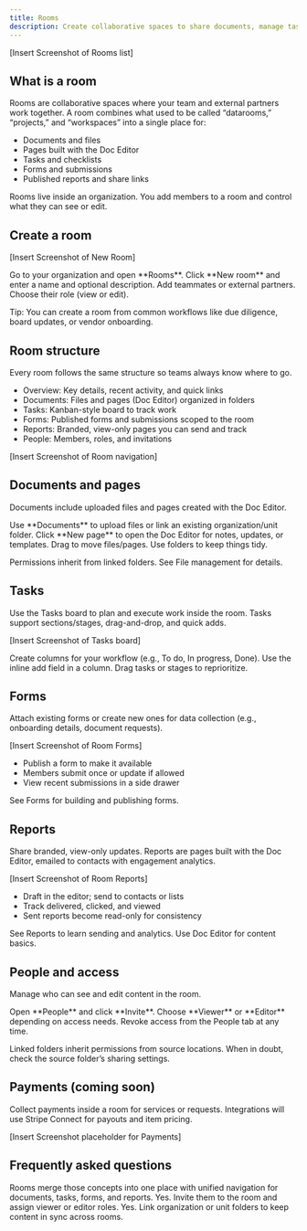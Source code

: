```yaml
---
title: Rooms
description: Create collaborative spaces to share documents, manage tasks, collect forms, and publish reports with invited members.
---
```



<DevOnly>[Insert Screenshot of Rooms list]</DevOnly>

## What is a room

Rooms are collaborative spaces where your team and external partners work together. A room combines what used to be called “datarooms,” “projects,” and “workspaces” into a single place for:

- Documents and files
- Pages built with the Doc Editor
- Tasks and checklists
- Forms and submissions
- Published reports and share links

Rooms live inside an organization. You add members to a room and control what they can see or edit.

## Create a room

<DevOnly>[Insert Screenshot of New Room]</DevOnly>

<Steps>
  <Step title="Open Rooms">Go to your organization and open **Rooms**.</Step>
  <Step title="Create room">Click **New room** and enter a name and optional description.</Step>
  <Step title="Invite members">Add teammates or external partners. Choose their role (view or edit).</Step>
</Steps>

Tip: You can create a room from common workflows like due diligence, board updates, or vendor onboarding.

## Room structure

Every room follows the same structure so teams always know where to go.

- Overview: Key details, recent activity, and quick links
- Documents: Files and pages (Doc Editor) organized in folders
- Tasks: Kanban-style board to track work
- Forms: Published forms and submissions scoped to the room
- Reports: Branded, view-only pages you can send and track
- People: Members, roles, and invitations

<DevOnly>[Insert Screenshot of Room navigation]</DevOnly>

## Documents and pages

Documents include uploaded files and pages created with the Doc Editor.

<Steps>
  <Step title="Upload or link folders">Use **Documents** to upload files or link an existing organization/unit folder.</Step>
  <Step title="Create pages">Click **New page** to open the Doc Editor for notes, updates, or templates.</Step>
  <Step title="Organize">Drag to move files/pages. Use folders to keep things tidy.</Step>
</Steps>

Permissions inherit from linked folders. See File management for details.

## Tasks

Use the Tasks board to plan and execute work inside the room. Tasks support sections/stages, drag-and-drop, and quick adds.

<DevOnly>[Insert Screenshot of Tasks board]</DevOnly>

<Steps>
  <Step title="Add stages">Create columns for your workflow (e.g., To do, In progress, Done).</Step>
  <Step title="Create tasks">Use the inline add field in a column.</Step>
  <Step title="Reorder">Drag tasks or stages to reprioritize.</Step>
</Steps>

## Forms

Attach existing forms or create new ones for data collection (e.g., onboarding details, document requests).

<DevOnly>[Insert Screenshot of Room Forms]</DevOnly>

- Publish a form to make it available
- Members submit once or update if allowed
- View recent submissions in a side drawer

See Forms for building and publishing forms.

## Reports

Share branded, view-only updates. Reports are pages built with the Doc Editor, emailed to contacts with engagement analytics.

<DevOnly>[Insert Screenshot of Room Reports]</DevOnly>

- Draft in the editor; send to contacts or lists
- Track delivered, clicked, and viewed
- Sent reports become read-only for consistency

See Reports to learn sending and analytics. Use Doc Editor for content basics.

## People and access

Manage who can see and edit content in the room.

<Steps>
  <Step title="Invite members">Open **People** and click **Invite**.</Step>
  <Step title="Set roles">Choose **Viewer** or **Editor** depending on access needs.</Step>
  <Step title="Remove access">Revoke access from the People tab at any time.</Step>
</Steps>

Linked folders inherit permissions from source locations. When in doubt, check the source folder’s sharing settings.

## Payments (coming soon)

Collect payments inside a room for services or requests. Integrations will use Stripe Connect for payouts and item pricing.

<DevOnly>[Insert Screenshot placeholder for Payments]</DevOnly>

## Frequently asked questions

<AccordionGroup>
  <Accordion title="How is a room different from datarooms/projects?">
    Rooms merge those concepts into one place with unified navigation for documents, tasks, forms, and reports.
  </Accordion>
  <Accordion title="Can external users collaborate?">
    Yes. Invite them to the room and assign viewer or editor roles.
  </Accordion>
  <Accordion title="Can I link existing folders?">
    Yes. Link organization or unit folders to keep content in sync across rooms.
  </Accordion>
</AccordionGroup>
